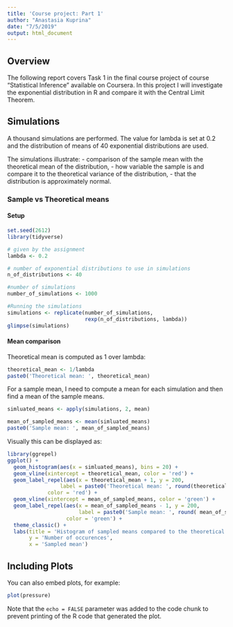 ```yaml
---
title: 'Course project: Part 1'
author: "Anastasia Kuprina"
date: "7/5/2019"
output: html_document
---
```


## Overview

The following report covers Task 1 in the final course project of course "Statistical Inference" available on Coursera. In this project I will investigate the exponential distribution in R and compare it with the Central Limit Theorem. 

## Simulations

A thousand simulations are performed. The value for lambda is set at 0.2 and the distribution of means of 40 exponential distributions are used.

The simulations illustrate:
- comparison of the sample mean with the theoretical mean of the distribution, 
- how variable the sample is and compare it to the theoretical variance of the distribution,
- that the distribution is approximately normal.


### Sample vs Theoretical means

#### Setup

```r
set.seed(2612)
library(tidyverse)

# given by the assignment
lambda <- 0.2

# number of exponential distributions to use in simulations
n_of_distributions <- 40

#number of simulations
number_of_simulations <- 1000 

#Running the simulations
simulations <- replicate(number_of_simulations, 
                         rexp(n_of_distributions, lambda))
glimpse(simulations)
```

#### Mean comparison

Theoretical mean is computed as 1 over lambda:
```r

theoretical_mean <- 1/lambda
paste0('Theoretical mean: ', theoretical_mean)

```

For a sample mean, I need to compute a mean for each simulation and then find a mean of the sample means.

```r

simluated_means <- apply(simulations, 2, mean)

mean_of_sampled_means <- mean(simluated_means)
paste0('Sample mean: ', mean_of_sampled_means)

```

Visually this can be displayed as:

```r
library(ggrepel)
ggplot() + 
  geom_histogram(aes(x = simluated_means), bins = 20) + 
  geom_vline(xintercept = theoretical_mean, color = 'red') + 
  geom_label_repel(aes(x = theoretical_mean + 1, y = 200, 
                 label = paste0('Theoretical mean: ', round(theoretical_mean,2))),
             color = 'red') +
  geom_vline(xintercept = mean_of_sampled_means, color = 'green') +
  geom_label_repel(aes(x = mean_of_sampled_means - 1, y = 200, 
                       label = paste0('Sample mean: ', round( mean_of_sampled_means,2))),
                   color = 'green') + 
  theme_classic() +
  labs(title = 'Histogram of sampled means compared to the theoretical mean',
       y = 'Number of occurences',
       x = 'Sampled mean')

```

## Including Plots

You can also embed plots, for example:

```r
plot(pressure)
```

Note that the `echo = FALSE` parameter was added to the code chunk to prevent printing of the R code that generated the plot.
